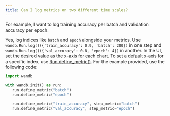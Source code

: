 ```yaml
---
title: Can I log metrics on two different time scales?
---
```


For example, I want to log training accuracy per batch and validation accuracy per epoch.

Yes, log indices like `batch` and `epoch` alongside your metrics. Use `wandb.Run.log()({'train_accuracy': 0.9, 'batch': 200})` in one step and `wandb.Run.log()({'val_accuracy': 0.8, 'epoch': 4})` in another. In the UI, set the desired value as the x-axis for each chart. To set a default x-axis for a specific index, use [Run.define_metric()](/ref/python/experiments/run/#define_metric). For the example provided, use the following code:

```python
import wandb

with wandb.init() as run:
   run.define_metric("batch")
   run.define_metric("epoch")

   run.define_metric("train_accuracy", step_metric="batch")
   run.define_metric("val_accuracy", step_metric="epoch")
```
